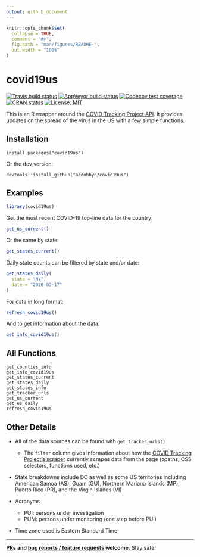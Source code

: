 ```yaml
---
output: github_document
---
```


```r
knitr::opts_chunk$set(
  collapse = TRUE,
  comment = "#>",
  fig.path = "man/figures/README-",
  out.width = "100%"
)
```

# covid19us

<!-- badges: start -->
[![Travis build status](https://travis-ci.org/aedobbyn/covid19us.svg?branch=master)](https://travis-ci.org/aedobbyn/covid19us)
[![AppVeyor build status](https://ci.appveyor.com/api/projects/status/github/aedobbyn/covid19us?branch=master&svg=true)](https://ci.appveyor.com/project/aedobbyn/covid19us)
[![Codecov test coverage](https://codecov.io/gh/aedobbyn/covid19us/graph/badge.svg)](https://codecov.io/gh/aedobbyn/covid19us)
[![CRAN status](https://www.r-pkg.org/badges/version/covid19us)](https://CRAN.R-project.org/package=covid19us)
[![License: MIT](https://img.shields.io/badge/License-MIT-blue.svg)](https://opensource.org/licenses/MIT)
<!-- [![rstudio mirror downloads](https://cranlogs.r-pkg.org/badges/grand-total/covid19us)](https://github.com/metacran/cranlogs.app) -->
<!-- badges: end -->

This is an R wrapper around the [COVID Tracking Project API](https://covidtracking.com/api/). It provides updates on the spread of the virus in the US with a few simple functions.

## Installation

```
install.packages("covid19us")
```

Or the dev version:
```
devtools::install_github("aedobbyn/covid19us")
```

## Examples

```r
library(covid19us)
```

Get the most recent COVID-19 top-line data for the country:

```r
get_us_current()
```

Or the same by state:

```r
get_states_current()
```

Daily state counts can be filtered by state and/or date:

```r
get_states_daily(
  state = "NY", 
  date = "2020-03-17"
)
```

For data in long format:

```r
refresh_covid19us()
```

And to get information about the data:

```r
get_info_covid19us()
```


## All Functions

```
get_counties_info
get_info_covid19us
get_states_current
get_states_daily
get_states_info
get_tracker_urls
get_us_current
get_us_daily
refresh_covid19us
```

## Other Details

* All of the data sources can be found with `get_tracker_urls()`
  * The `filter` column gives information about how the [COVID Tracking Project's scraper](https://github.com/COVID19Tracking/covid-tracking) currently scrapes data from the page (xpaths, CSS selectors, functions used, etc.)

* State breakdowns include DC as well as some US territories including American Samoa (AS), Guam (GU), Northern Mariana Islands (MP), Puerto Rico (PR), and the Virgin Islands (VI)

* Acronyms
  * PUI: persons under investigation
  * PUM: persons under monitoring (one step before PUI)

* Time zone used is Eastern Standard Time

***

**[PR](https://github.com/aedobbyn/covid19us/pulls)s and [bug reports / feature requests](https://github.com/aedobbyn/covid19us/issues) welcome.** Stay safe!
